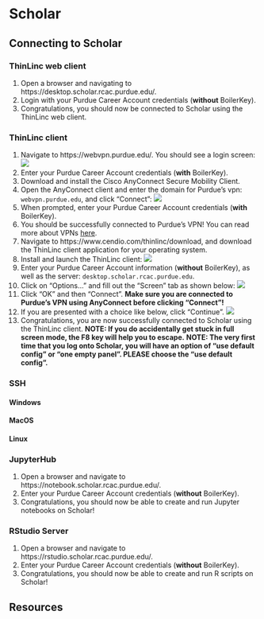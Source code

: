 # Scholar {#scholar}

## Connecting to Scholar {#connecting-to-scholar}

### ThinLinc web client {#connecting-with-thinlinc-webclient}

1. Open a browser and navigating to https://desktop.scholar.rcac.purdue.edu/.
2. Login with your Purdue Career Account credentials (**without** BoilerKey).
3. Congratulations, you should now be connected to Scholar using the ThinLinc web client.

### ThinLinc client {#connecting-with-thinlinc-client}

1. Navigate to https://webvpn.purdue.edu/. You should see a login screen:
![](images/login.png)
2. Enter your Purdue Career Account credentials (**with** BoilerKey).
3. Download and install the Cisco AnyConnect Secure Mobility Client.
4. Open the AnyConnect client and enter the domain for Purdue's vpn: `webvpn.purdue.edu`, and click "Connect":
![](images/anyconnect.png)
5. When prompted, enter your Purdue Career Account credentials (**with** BoilerKey).
6. You should be successfully connected to Purdue's VPN! You can read more about VPNs [here](#vpns).
7. Navigate to https://www.cendio.com/thinlinc/download, and download the ThinLinc client application for your operating system. 
8. Install and launch the ThinLinc client:
![](images/thinlincclient.png)
9. Enter your Purdue Career Account information (**without** BoilerKey), as well as the server: `desktop.scholar.rcac.purdue.edu`.
10. Click on "Options..." and fill out the "Screen" tab as shown below:
![](images/thinlincoptions.png)
11. Click "OK" and then "Connect". **Make sure you are connected to Purdue's VPN using AnyConnect before clicking "Connect"!**
12. If you are presented with a choice like below, click "Continue".
![](images/thinlincquestion.png)
13. Congratulations, you are now successfully connected to Scholar using the ThinLinc client.
**NOTE: If you do accidentally get stuck in full screen mode, the F8 key will help you to escape.**
**NOTE: The very first time that you log onto Scholar, you will have an option of “use default config” or “one empty panel”. PLEASE choose the “use default config”.**

### SSH {#connecting-with-ssh}

#### Windows {#connecting-to-scholar-ssh-windows}

#### MacOS {#connecting-to-scholar-ssh-macos}

#### Linux {#connecting-to-scholar-ssh-linux}

### JupyterHub {#jupyterhub}

1. Open a browser and navigate to https://notebook.scholar.rcac.purdue.edu/.
2. Enter your Purdue Career Account credentials (**without** BoilerKey).
3. Congratulations, you should now be able to create and run Jupyter notebooks on Scholar!

### RStudio Server {#rstudio-server}

1. Open a browser and navigate to https://rstudio.scholar.rcac.purdue.edu/.
2. Enter your Purdue Career Account credentials (**without** BoilerKey).
3. Congratulations, you should now be able to create and run R scripts on Scholar!

## Resources {#scholar-resources}
